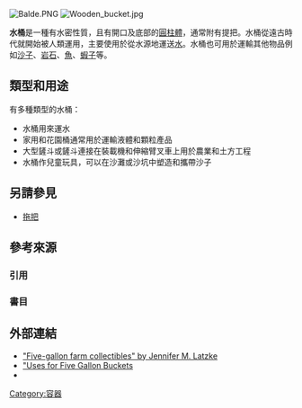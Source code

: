 [[File:Balde.PNG|thumb]]
[[File:Wooden_bucket.jpg|thumb]]


'''水桶'''是一種有水密性質，且有開口及底部的[[圓柱體|圓柱體]]，通常附有提把。水桶從遠古時代就開始被人類運用，主要使用於從水源地運送[[水|水]]。水桶也可用於運輸其他物品例如[[沙子|沙子]]、[[岩石|岩石]]、[[魚|魚]]、[[蝦子|蝦子]]等。

== 類型和用途 ==
有多種類型的水桶：
*水桶用來運水
*家用和花園桶通常用於運輸液體和顆粒產品
*大型鏟斗或鏟斗連接在裝載機和伸縮臂叉車上用於農業和土方工程
*水桶作兒童玩具，可以在沙灘或沙坑中塑造和攜帶沙子

== 另請參見 ==
*[[拖把|拖把]]

== 參考來源 ==
{{commonscat|Buckets|水桶}}
=== 引用 ===
{{reflist|2}}
===書目===

== 外部連結 ==
* [https://archive.is/20130126021201/http://www.hpj.com/archives/2006/mar06/mar6/Five-gallonfarmcollectibles.cfm "Five-gallon farm collectibles" by Jennifer M. Latzke]
* [http://fivegallonideas.com/ "Uses for Five Gallon Buckets] {{Wayback|url=http://fivegallonideas.com/ |date=20171025132709 }}
* {{youtube|FOo-IwspoWY|"Utilizing a bucket for self-defense"}}

{{用品小作品}}

[[Category:容器|Category:容器]]